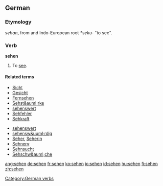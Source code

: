 ==German==
===Etymology===
{{OHG.}} ''sehan'', from and Indo-European root ''*seku-'' "to see".
===Verb===
'''sehen'''

#To [[see]].

====Related terms====
{{top}}
*[[Sicht]]
*[[Gesicht]]
*[[Fernsehen]]
*[[Sehst&auml;rke]]
*[[sehenswert]]
*[[Sehfehler]]
*[[Sehkraft]]
{{mid}}
*[[sehenswert]]
*[[sehensw&uuml;rdig]]
*[[Seher]], [[Seherin]]
*[[Sehnerv]]
*[[Sehnsucht]]
*[[Sehschw&auml;che]]
{{bottom}}

[[Category:German verbs]]

[[ang:sehen]]
[[de:sehen]]
[[fr:sehen]]
[[ko:sehen]]
[[io:sehen]]
[[id:sehen]]
[[hu:sehen]]
[[fi:sehen]]
[[zh:sehen]]